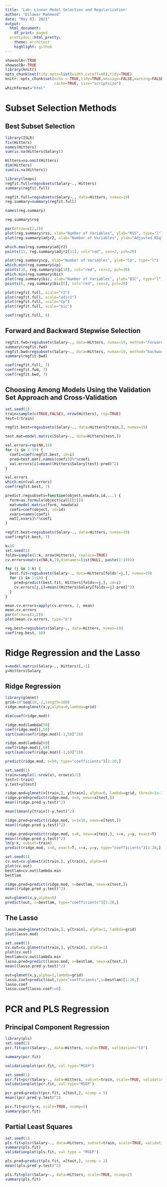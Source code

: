 ```yaml
---
title: 'Lab: Linear Model Selection and Regularization'
author: "Dilawar Mahmood"
date: "May 03, 2021"
output:
  html_document:
    df_print: paged
  prettydoc::html_pretty:
    theme: architect
    highlight: github
---
```


```r
showsolA<-TRUE
showsolB<-TRUE
library(knitr)
opts_chunk$set(tidy.opts=list(width.cutoff=68),tidy=TRUE)
knitr::opts_chunk$set(echo = TRUE,tidy=TRUE,message=FALSE,warning=FALSE,strip.white=TRUE,prompt=FALSE,
                      cache=TRUE, size="scriptsize")
whichformat="html"
```

# Subset Selection Methods

## Best Subset Selection

```r
library(ISLR)
fix(Hitters)
names(Hitters)
sum(is.na(Hitters$Salary))
```

```r
Hitters=na.omit(Hitters)
dim(Hitters)
sum(is.na(Hitters))
```

```r
library(leaps)
regfit.full=regsubsets(Salary~., Hitters)
summary(regfit.full)
```

```r
regfit.full=regsubsets(Salary~., data=Hitters, nvmax=19)
reg.summary=summary(regfit.full)
```

```r
names(reg.summary)
```

```r
reg.summary$rsq
```

```r
par(mfrow=c(2,2))
plot(reg.summary$rss, xlab="Number of Variables", ylab="RSS", type="l")
plot(reg.summary$adjr2, xlab="Number of Variables", ylab="Adjusted RSq", type="l")

which.max(reg.summary$adjr2)
points(11, reg.summary$adjr2[11], col="red", cex=2, pch=20)
```


```r
plot(reg.summary$cp, xlab="Number of Variables", ylab="Cp", type="l")
which.min(reg.summary$cp)
points(10, reg.summary$cp[10], col="red", cex=2, pch=20)
which.min(reg.summary$bic)
plot(reg.summary$bic, xlab="Number of Variables", ylab="BIC", type="l")
points(6, reg.summary$bic[6], col="red", cex=2, pch=20)
```

```r
plot(regfit.full, scale="r2")
plot(regfit.full, scale="adjr2")
plot(regfit.full, scale="Cp")
plot(regfit.full, scale="bic")
```

```r
coef(regfit.full, 6)
```

## Forward and Backward Stepwise Selection

```r
regfit.fwd=regsubsets(Salary~., data=Hitters, nvmax=19, method="forward")
summary(regfit.fwd)
regfit.bwd=regsubsets(Salary~., data=Hitters, nvmax=19, method="backward")
summary(regfit.bwd)
```

```r
coef(regfit.full, 7)
coef(regfit.fwd, 7)
coef(regfit.bwd, 7)
```

## Choosing Among Models Using the Validation Set Approach and Cross-Validation

```r
set.seed(1)
train=sample(c(TRUE,FALSE), nrow(Hitters), rep=TRUE)
test=(!train)
```

```r
regfit.best=regsubsets(Salary~., data=Hitters[train,], nvmax=19)
```

```r
test.mat=model.matrix(Salary~., data=Hitters[test,])
```

```r
val.errors=rep(NA,19)
for (i in 1:19) {
  coefi=coef(regfit.best, id=i)
  pred=test.mat[,names(coefi)]%*%coefi
  val.errors[i]=mean((Hitters$Salary[test]-pred)^2)
}
```

```r
val.errors
which.min(val.errors)
coef(regfit.best, 7)
```

```r
predict.regsubsets=function(object,newdata,id,...) {
  form=as.formula(object$call[[2]])
  mat=model.matrix(form, newdata)
  coefi=coef(object, id=id)
  xvars=names(coefi)
  mat[,xvars]%*%coefi
}
```

```r
regfit.best=regsubsets(Salary~., data=Hitters, nvmax=19)
coef(regfit.best, 7)
```

```r
k=10
set.seed(1)
folds=sample(1:k, nrow(Hitters), replace=TRUE)
cv.errors=matrix(NA,k,19,dimnames=list(NULL, paste(1:19)))
```

```r
for (j in 1:k) {
  best.fit=regsubsets(Salary~., data=Hitters[folds!=j,], nvmax=19)
  for (i in 1:19) {
    pred=predict(best.fit, Hitters[folds==j,], id=i)
    cv.errors[j,i]=mean((Hitters$Salary[folds==j]-pred)^2)
  }
}
```

```r
mean.cv.errors=apply(cv.errors, 2, mean)
mean.cv.errors
par(mfrow=c(2,2))
plot(mean.cv.errors, type="b")
```

```r
reg.best=regsubsets(Salary~., data=Hitters, nvmax=19)
coef(reg.best, 10)
```

# Ridge Regression and the Lasso

```r
x=model.matrix(Salary~., Hitters)[,-1]
y=Hitters$Salary
```

## Ridge Regression

```r
library(glmnet)
grid=10^seq(10,-2,length=100)
ridge.mod=glmnet(x,y,alpha=0,lambda=grid)
```

```r
dim(coef(ridge.mod))
```

```r
ridge.mod$lambda[50]
coef(ridge.mod)[,50]
sqrt(sum(coef(ridge.mod)[-1,50]^2))
```

```r
ridge.mod$lambda[60]
coef(ridge.mod)[,60]
sqrt(sum(coef(ridge.mod)[-1,60]^2))
```

```r
predict(ridge.mod, s=50, type="coefficients")[1:20,]
```

```r
set.seed(1)
train=sample(1:nrow(x), nrow(x)/2)
test=(-train)
y.test=y[test]
```

```r
ridge.mod=glmnet(x[train,], y[train], alpha=0, lambda=grid, thresh=1e-12)
ridge.pred=predict(ridge.mod, s=4, newx=x[test,])
mean((ridge.pred-y.test)^2)
```

```r
mean((mean(y[train])-y.test)^2)
```

```r
ridge.pred=predict(ridge.mod, s=1e10, newx=x[test,])
mean((ridge.pred-y.test)^2)
```

```r
ridge.pred=predict(ridge.mod, s=0, newx=x[test,], x=x, y=y, exact=T)
mean((ridge.pred-y.test)^2)
lm(y~x, subset=train)
predict(ridge.mod, s=0, exact=T, x=x, y=y, type="coefficients")[1:20,]
```

```r
set.seed(1)
cv.out=cv.glmnet(x[train,], y[train], alpha=0)
plot(cv.out)
bestlam=cv.out$lambda.min
bestlam
```

```r
ridge.pred=predict(ridge.mod, s=bestlam, newx=x[test,])
mean((ridge.pred-y.test)^2)
```

```r
out=glmnet(x,y,alpha=0)
predict(out, s=bestlam, type="coefficients")[1:20,]
```

## The Lasso

```r
lasso.mod=glmnet(x[train,], y[train], alpha=1, lambda=grid)
plot(lasso.mod)
```

```r
set.seed(1)
cv.out=cv.glmnet(x[train,], y[train], alpha=1)
plot(cv.out)
bestlam=cv.out$lambda.min
lasso.pred=predict(lasso.mod, s=bestlam, newx=x[test,])
mean((lasso.pred-y.test)^2)
```

```r
out=glmnet(x,y,alpha=1,lambda=grid)
lasso.coef=predict(out,type="coefficients",s=bestlam)[1:20,]
lasso.coef
lasso.coef[lasso.coef!=0]
```

# PCR and PLS Regression

## Principal Component Regression

```r
library(pls)
set.seed(2)
pcr.fit=pcr(Salary~., data=Hitters, scale=TRUE, validation="CV")
```

```r
summary(pcr.fit)
```

```r
validationplot(pcr.fit, val.type="MSEP")
```

```r
set.seed(1)
pcr.fit=pcr(Salary~., data=Hitters, subset=train, scale=TRUE, validation="CV")
validationplot(pcr.fit, val.type="MSEP")
```

```r
pcr.pred=predict(pcr.fit, x[test,], ncomp = 5)
mean((pcr.pred-y.test)^2)
```

```r
pcr.fit=pcr(y~x, scale=TRUE, ncomp=5)
summary(pcr.fit)
```

## Partial Least Squares

```r
set.seed(1)
pls.fit=plsr(Salary~., data=Hitters, subset=train, scale=TRUE, validation="CV")
summary(pls.fit)
validationplot(pls.fit, val.type = "MSEP")
```

```r
pls.pred=predict(pls.fit, x[test,], ncomp = 2)
mean((pls.pred-y.test)^2)
```

```r
pls.fit=plsr(Salary~., data=Hitters, scale=TRUE, ncomp=2)
summary(pls.fit)
```